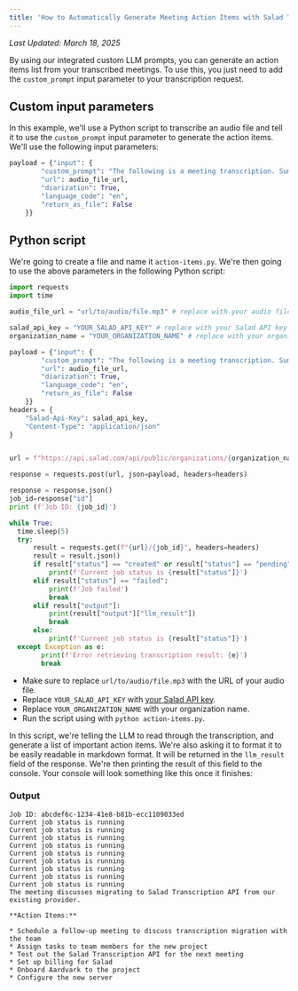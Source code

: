 ```yaml
---
title: 'How to Automatically Generate Meeting Action Items with Salad Transcription API'
---
```


_Last Updated: March 18, 2025_

By using our integrated custom LLM prompts, you can generate an action items list from your transcribed meetings. To use
this, you just need to add the `custom_prompt` input parameter to your transcription request.

## Custom input parameters

In this example, we'll use a Python script to transcribe an audio file and tell it to use the `custom_prompt` input
parameter to generate the action items. We'll use the following input parameters:

```python
payload = {"input": {
        "custom_prompt": "The following is a meeting transcription. Summarize internally, and then generate a list of action items from the meeting. Only use real actions that make sense to do, ignore anything unimportant. Rewrite each task to be more clear and concise. Format it in a markdown compatible list to make it easy to read.",
        "url": audio_file_url,
        "diarization": True,
        "language_code": "en",
        "return_as_file": False
    }}
```

## Python script

We're going to create a file and name it `action-items.py`. We're then going to use the above parameters in the
following Python script:

```python
import requests
import time

audio_file_url = "url/to/audio/file.mp3" # replace with your audio file URL

salad_api_key = "YOUR_SALAD_API_KEY" # replace with your Salad API key
organization_name = "YOUR_ORGANIZATION_NAME" # replace with your organization name

payload = {"input": {
        "custom_prompt": "The following is a meeting transcription. Summarize internally, and then generate a list of action items from the meeting. Only use real actions that make sense to do, ignore anything unimportant. Rewrite each task to be more clear and concise. Format it in a markdown compatible list to make it easy to read.",
        "url": audio_file_url,
        "diarization": True,
        "language_code": "en",
        "return_as_file": False
    }}
headers = {
    "Salad-Api-Key": salad_api_key,
    "Content-Type": "application/json"
}


url = f"https://api.salad.com/api/public/organizations/{organization_name}/inference-endpoints/transcribe/jobs"

response = requests.post(url, json=payload, headers=headers)

response = response.json()
job_id=response["id"]
print (f'Job ID: {job_id}')

while True:
  time.sleep(5)
  try:
      result = requests.get(f"{url}/{job_id}", headers=headers)
      result = result.json()
      if result["status"] == "created" or result["status"] == "pending" or result["status"] == "started" or result["status"] == "running":
          print(f'Current job status is {result["status"]}')
      elif result["status"] == "failed":
          print(f'Job failed')
          break
      elif result["output"]:
          print(result["output"]["llm_result"])
          break
      else:
          print(f'Current job status is {result["status"]}')
  except Exception as e:
        print(f'Error retrieving transcription result: {e}')
        break
```

- Make sure to replace `url/to/audio/file.mp3` with the URL of your audio file.
- Replace `YOUR_SALAD_API_KEY` with
  [your Salad API key](products/sce/getting-started/quickstart-api#step-1-obtain-your-api-key).
- Replace `YOUR_ORGANIZATION_NAME` with your organization name.
- Run the script using with `python action-items.py`.

In this script, we're telling the LLM to read through the transcription, and generate a list of important action items.
We're also asking it to format it to be easily readable in markdown format. It will be returned in the `llm_result`
field of the response. We're then printing the result of this field to the console. Your console will look something
like this once it finishes:

### Output

```text
Job ID: abcdef6c-1234-41e8-b81b-ecc1109033ed
Current job status is running
Current job status is running
Current job status is running
Current job status is running
Current job status is running
Current job status is running
Current job status is running
Current job status is running
Current job status is running
The meeting discusses migrating to Salad Transcription API from our existing provider.

**Action Items:**

* Schedule a follow-up meeting to discuss transcription migration with the team
* Assign tasks to team members for the new project
* Test out the Salad Transcription API for the next meeting
* Set up billing for Salad
* Onboard Aardvark to the project
* Configure the new server
```
